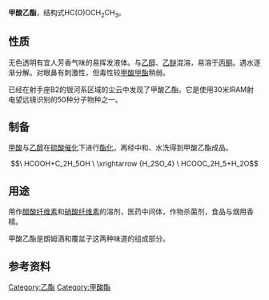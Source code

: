 {{chembox
|   Reference = <ref name="BIA Gestis">{{GESTIS|ZVG=20040|CAS=109-94-4|Datum=30. März 2008}}</ref><ref name="zghg">中国化工产品大全 上卷，Da241 甲酸乙酯，页553</ref>
|   ImageFileL1 = Ethyl formate Structural Formulae.svg
|   ImageSizeL1 = 100px
|   ImageNameL1 = 甲酸乙酯结构式
|   ImageFileR1 = Ethyl-formate-3D-balls.png
|   ImageSizeR1 = 120px
|   IUPACName =  Ethyl formate
|   OtherNames = 蚁酸乙酯
| Section1 = {{Chembox Identifiers
|   CASNo_Ref = {{cascite}}
| CASNo = 109-94-4
|   SMILES = CCOC=O
  }}
| Section2 = {{Chembox Properties
|   C = 3 | H = 6 | O = 2
|   Density = 0.917 g/cm<sup>3</sup>
|   Appearance = 无色易燃液体
|   MeltingPt = -80 °C
|   BoilingPt = 54 °C
|   VaporPressure = 256 hPa (20 °C)
|   Solubility = 易溶于水 (105 g·l<sup>−1</sup>，20 °C)
|   ReflexIndex = 1.3598 (20 °C)
  }}
| Section7 = {{Chembox Hazards
|   ExternalMSDS = [http://msds.chem.ox.ac.uk/ET/ethyl_formate.html Oxford MSDS]
|   EUClass = 可燃（'''F'''），有害（'''Xn'''）
|   RPhrases = {{R11}}, {{R20/22}}, {{R36/37}}
|   SPhrases = {{S2}}, {{S9}}, {{S16}}, {{S24}}, {{S26}}, {{S33}}
|   FlashPt = −20 °C
|   LD50 = 4290 mg/kg （大鼠经口）
  }}
}}

'''甲酸乙酯'''，结构式HC(O)OCH<sub>2</sub>CH<sub>3</sub>。

== 性质 ==
无色透明有宜人芳香气味的易挥发液体。与[[乙醇|乙醇]]、[[乙醚|乙醚]]混溶，易溶于[[丙酮|丙酮]]。遇水逐渐分解。对眼鼻有刺激性，但毒性较[[甲酸甲酯|甲酸甲酯]]稍弱。

已经在射手座B2的银河系区域的尘云中发现了甲酸乙酯。它是使用30米IRAM射电望远镜识别的50种分子物种之一。

== 制备 ==
[[甲酸|甲酸]]与[[乙醇|乙醇]]在[[硫酸|硫酸]][[催化|催化]]下进行[[酯化|酯化]]，再经中和、水洗得到甲酸乙酯成品。
:<math>\ HCOOH+C_2H_5OH \ \xrightarrow {H_2SO_4} \ HCOOC_2H_5+H_2O</math>

== 用途 ==
用作[[醋酸纤维素|醋酸纤维素]]和[[硝酸纤维素|硝酸纤维素]]的溶剂，医药中间体，作物杀菌剂，食品与烟用香精。

甲酸乙酯是朗姆酒和覆盆子这两种味道的组成部分。

== 参考资料 ==
{{reflist}}
{{羧酸酯}}
[[Category:乙酯|Category:乙酯]]
[[Category:甲酸酯|Category:甲酸酯]]
